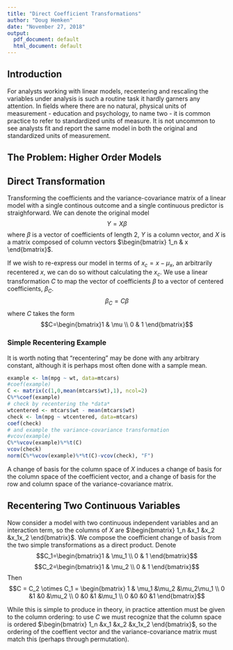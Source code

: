 ```yaml
---
title: "Direct Coefficient Transformations"
author: "Doug Hemken"
date: "November 27, 2018"
output:
  pdf_document: default
  html_document: default
---
```


## Introduction

For analysts working with linear models, recentering and rescaling the variables under analysis
is such a routine task it hardly garners any attention.  In fields where there are no natural,
physical units of measurement - education and psychology, to name two - it is common practice
to refer to standardized units of measure.  It is not uncommon to see analysts fit and report
the same model in both the original and standardized units of measurement.

## The Problem: Higher Order Models

## Direct Transformation
Transforming the coefficients and the variance-covariance matrix of a linear model with a single
continous outcome and a single continuous predictor is straighforward.  We can denote the
original model
$$Y=X\beta$$
where $\beta$ is a vector of coefficients of length 2, $Y$ is a column vector, and $X$ is a
matrix composed of column vectors $\begin{bmatrix} 1_n & x \end{bmatrix}$.

If we wish to re-express our model in terms of $x_c=x-\mu_x$, an arbitrarily recentered $x$,
we can do so without calculating the $x_c$.
We use a linear transformation
$C$ to map the vector of coefficients $\beta$ to a vector of centered coefficients, $\beta_C$.
$$\beta_C=C\beta$$
where $C$ takes the form
$$C=\begin{bmatrix}1 & \mu \\ 0 & 1 \end{bmatrix}$$

### Simple Recentering Example
It is worth noting that "recentering" may be done with any arbitrary constant, although
it is perhaps most often done with a sample mean.
```r
example <- lm(mpg ~ wt, data=mtcars)
#coef(example)
C <- matrix(c(1,0,mean(mtcars$wt),1), ncol=2)
C%*%coef(example)
# check by recentering the *data*
wtcentered <- mtcars$wt - mean(mtcars$wt)
check <- lm(mpg ~ wtcentered, data=mtcars)
coef(check)
# and example the variance-covariance transformation
#vcov(example)
C%*%vcov(example)%*%t(C)
vcov(check)
norm(C%*%vcov(example)%*%t(C)-vcov(check), "F")
```

A change of basis for the column space of $X$ induces a change of basis for the column
space of the coefficient vector, and a change of basis for the row and column space
of the variance-covariance matrix.

## Recentering Two Continuous Variables
Now consider a model with two continuous independent variables and an interaction term,
so the columns of $X$ are $\begin{bmatrix} 1_n &x_1 &x_2 &x_1x_2 \end{bmatrix}$.  We
compose the coefficient change of basis from the two simple transformations as a direct
product.  Denote
$$C_1=\begin{bmatrix}1 & \mu_1 \\ 0 & 1 \end{bmatrix}$$
$$C_2=\begin{bmatrix}1 & \mu_2 \\ 0 & 1 \end{bmatrix}$$
Then
$$C = C_2 \otimes C_1 = \begin{bmatrix} 1 & \mu_1 &\mu_2 &\mu_2\mu_1 \\
  0 &1 &0 &\mu_2 \\ 0 &0 &1 &\mu_1 \\ 0 &0 &0 &1 \end{bmatrix}$$
  
While this is simple to produce in theory, in practice attention must be
given to the column ordering:  to use $C$ we must recognize that the
column space is ordered $\begin{bmatrix} 1_n &x_1 &x_2 &x_1x_2 \end{bmatrix}$,
so the ordering of the coeffient vector and the variance-covariance matrix must
match this (perhaps through permutation).